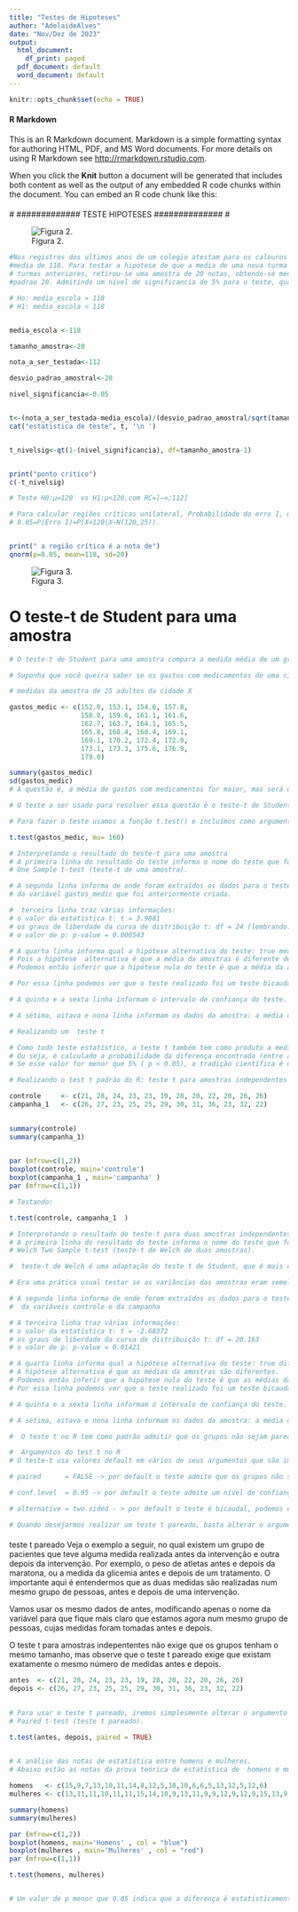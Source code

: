 ---
title: "Testes de Hipoteses"
author: "AdelaideAlves"
date: "Nov/Dez de 2023"
output:
  html_document:
    df_print: paged
  pdf_document: default
  word_document: default
---


```{r setup, include=FALSE}
knitr::opts_chunk$set(echo = TRUE)
```


#### R Markdown

This is an R Markdown document. Markdown is a simple formatting syntax for authoring HTML, PDF, and MS Word documents. For more details on using R Markdown see <http://rmarkdown.rstudio.com>.

When you click the **Knit** button a document will be generated that includes both content as well as the output of any embedded R code chunks within the document. You can embed an R code chunk like this:



####  

  # #############    TESTE HIPOTESES   ############## #


![Figura 2.](Imagem_TesteHipóteses.png)


```{r}
#Nos registros dos ultimos anos de um colegio atestam para os calouros admitidos uma nota 
#media de 118. Para testar a hipotese de que a media de uma nova turma  eh a mesma das 
# turmas anteriores, retirou-se uma amostra de 20 notas, obtendo-se media 112 e desvio
#padrao 20. Admitindo um nivel de significancia de 5% para o teste, qual a conclusao?

# Ho: media_escola = 118
# H1: media_escola < 118


media_escola <-118

tamanho_amostra<-20

nota_a_ser_testada<-112

desvio_padrao_amostral<-20

nivel_significancia<-0.05


t<-(nota_a_ser_testada-media_escola)/(desvio_padrao_amostral/sqrt(tamanho_amostra))
cat("estatistica de teste", t, '\n ')


t_nivelsig<-qt(1-(nivel_significancia), df=tamanho_amostra-1)


print("ponto critico")
c(-t_nivelsig)


```


```{r}

# Teste H0:μ=120  vs H1:μ<120,com RC=]−∞;112]

# Para calcular regiões críticas unilateral, Probabilidade do erro I, α,
# 0.05=P(Erro I)=P(X<120|X∼N(120,25)).


print(" a região crítica é a nota de")
qnorm(p=0.05, mean=118, sd=20) 


```


![Figura 3.](Imagem_teste1.png)


# O teste-t de Student para uma amostra

```{r}

# O teste-t de Student para uma amostra compara a medida média de um grupo com a média da população.

# Suponha que você queira saber se os gastos com medicamentos de uma cidade é maior que a média da população no brasileira. Conhecendo a média da população (suponha que a média da população seja R$ 160), você reúne uma amostra aleatória de 25 pessoas com 40 anos ou mais  da cidade em questão e mensura o gastos mensais com medicamentos

```

```{r}

# medidas da amostra de 25 adultos da cidade X 

gastos_medic <- c(152.0, 153.1, 154.6, 157.8,
                  158.8, 159.6, 161.1, 161.6,
                  162.7, 163.7, 164.1, 165.5,
                  165.8, 168.4, 168.4, 169.1,
                  169.1, 170.2, 172.4, 172.9,
                  173.1, 173.3, 175.6, 176.9,
                  179.0)

```

```{r}

summary(gastos_medic)
sd(gastos_medic)
# A questão é, a média de gastos com medicamentos for maior, mas será que essa diferença é estatisticamente significativa? Um teste estatístico pretende tentar responder essa questão.

# O teste a ser usado para resolver essa questão é o teste-t de Student para uma amostra.


```

```{r}

# Para fazer o teste usamos a função t.test() e incluímos como argumentos a variável com os dados a serem avaliados e a média da população mu=160, com a qual desejamos fazer a comparação:

t.test(gastos_medic, mu= 160)

```

```{r}
# Interpretando o resultado do teste-t para uma amostra
# A primeira linha do resultado do teste informa o nome do teste que foi feito:
# One Sample t-test (teste-t de uma amostra).

# A segunda linha informa de onde foram extraídos os dados para o teste:
# da variável gastos_medic que foi anteriormente criada.

#  terceira linha traz várias informações:
# o valor da estatística t: t = 3.9881
# os graus de liberdade da curva de distribuição t: df = 24 (lembrando: df = n-1 = 25 - 1)
# o valor de p: p-value = 0.000543

# A quarta linha informa qual a hipótese alternativa do teste: true mean is not equal to 160. 
# Pois a hipótese  alternativa é que a média da amostras é diferente de 160.
# Podemos então inferir que a hipótese nula do teste é que a média da amostra é IGUAL a 160.

# Por essa linha podemos ver que o teste realizado foi um teste bicaudal.

# A quinta e a sexta linha informam o intervalo de confiança do teste.

# A sétima, oitava e nona linha informam os dados da amostra: a média da amostra foi de 165.952 (R$).

```

```{r}

# Realizando um  teste t

# Como todo teste estatístico, a teste t também tem como produto a medida do valor de p. 
# Ou seja, é calculado a probabilidade da diferença encontrada (entre as médias) terem sido por acaso. 
# Se esse valor for menor que 5% ( p < 0.05), a tradição científica é de rejeitarmos a hipótese de que as diferenças sejam por acaso (rejeitamos a hipótese nula) e alegamos termos encontrado uma diferença estatísticamente significativa.

```

```{r}

# Realizando o test t padrão do R: teste t para amostras independentes

controle     <- c(21, 28, 24, 23, 23, 19, 28, 20, 22, 20, 26, 26)
campanha_1   <- c(26, 27, 23, 25, 25, 29, 30, 31, 36, 23, 32, 22)
 

```

```{r}
summary(controle)
summary(campanha_1)
 
```

```{r}
par (mfrow=c(1,2))
boxplot(controle, main='controle')
boxplot(campanha_1 , main='campanha' )
par (mfrow=c(1,1))
```

```{r}

# Testando:

t.test(controle, campanha_1  )

```

```{r}
# Interpretando o resultado do teste-t para duas amostras independentes:
# A primeira linha do resultado do teste informa o nome do teste que foi feito:
# Welch Two Sample t-test (teste-t de Welch de duas amostras).

#  teste-t de Welch é uma adaptação do teste t de Student, que é mais confiável quando as duas amostras têm variâncias desiguais e tamanhos de amostra desiguais. O teste-t padrão do R utiliza essa variação do teste-t.

# Era uma prática usual testar se as variâncias das amostras eram semelhantes ou não antes de aplicar o teste-t. Atualmente não se se usa mais mais fazer esse teste e se usa sempre a variação de Welch do teste-t. Por isso o padrão do R é que o teste-t já seja feito dessa forma.

# A segunda linha informa de onde foram extraídos os dados para o teste:
#  da variáveis controle e da campanha

# A terceira linha traz várias informações:
# o valor da estatística t: t = -2.68372
# os graus de liberdade da curva de distribuição t: df = 20.163
# o valor de p: p-value = 0.01421

# A quarta linha informa qual a hipótese alternativa do teste: true difference in means is not equal to 0
# A hipótese alternativa é que as médias da amostras são diferentes.
# Podemos então inferir que a hipótese nula do teste é que as médias das amostra são iguais
# Por essa linha podemos ver que o teste realizado foi um teste bicaudal (que é o padrão do R)

# A quinta e a sexta linha informam o intervalo de confiança do teste.

# A sétima, oitava e nona linha informam os dados da amostra: a média de cada amostra: 23.33333 27.41667

#  O teste t no R tem como padrão admitir que os grupos não sejam pareados, isto é, que os grupos sejam independentes. Além disso, o teste t assume que o nível de significância seja de 0.05 (α= 5%) e que teste seja realizado de forma bicaudal. Todas esses parâmetros podem ser modificados quando necessário.

#  Argumentos do test t no R
# O teste-t usa valores default em vários de seus argumentos que são importantes serem conhecidos:

# paired      = FALSE -> por default o teste admite que os grupos não sejam pareados

# conf.level  = 0.95 -> por default o teste admite um nível de confiança de 95% (ou α= 5%)

# alternative = two.sided - > por default o teste é bicaudal, podemos escolher também “greater” ou “less”

# Quando desejarmos realizar um teste t pareado, basta alterar o argumento paired para TRUE: paired = TRUE.


```


#### 
  teste t pareado
  Veja o exemplo a seguir, no qual existem um grupo de pacientes que teve alguma medida realizada antes da intervenção e outra    depois da intervenção. 
  Por exemplo, o peso de atletas antes e depois da maratona, ou a  medida da glicemia antes e depois de um tratamento. 
  O importante aqui é entendermos que as duas medidas são realizadas num mesmo grupo de pessoas, antes e depois de uma intervenção.

  Vamos usar os mesmo dados de antes, modificando apenas o nome da variável para que fique mais claro que estamos agora num mesmo grupo de pessoas, cujas medidas foram tomadas antes e depois.

  O teste t para amostras indepententes não exige que os grupos tenham o mesmo tamanho, mas observe que o teste   t pareado exige que existam exatamente o mesmo número de medidas antes e depois.

```{r}

antes  <- c(21, 28, 24, 23, 23, 19, 28, 20, 22, 20, 26, 26)
depois <- c(26, 27, 23, 25, 25, 29, 30, 31, 36, 23, 32, 22)
 
```

```{r}

# Para usar o teste t pareado, iremos simplesmente alterar o argumento paired:
# Paired t-test (teste t pareado).

t.test(antes, depois, paired = TRUE)
 
```


```{r}

# A análise das notas de estatística entre homens e mulheres.
# Abaixo estão as notas da prova teórica de estatística de  homens e mulheres.

```

```{r}

homens   <- c(15,9,7,13,10,11,14,8,12,5,10,10,6,6,5,13,12,5,12,6)
mulheres <- c(13,11,11,10,11,11,15,14,10,9,13,11,9,9,12,9,12,9,15,13,9,15,11,13,11,11,12,11,11,11)

```



```{r}

summary(homens)
summary(mulheres)

```

```{r}
par (mfrow=c(1,2))
boxplot(homens, main='Homens' , col = "blue")
boxplot(mulheres , main='Mulheres' , col = "red")
par (mfrow=c(1,1))
```


```{r}

t.test(homens, mulheres)


# Um valor de p menor que 0.05 indica que a diferença é estatisticamente significativa.
```
